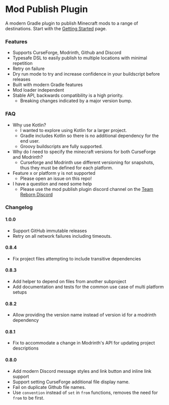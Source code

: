 # Mod Publish Plugin

A modern Gradle plugin to publish Minecraft mods to a range of destinations. Start with the [Getting Started](/getting_started) page.

### Features
- Supports CurseForge, Modrinth, Github and Discord
- Typesafe DSL to easily publish to multiple locations with minimal repetition 
- Retry on failure
- Dry run mode to try and increase confidence in your buildscript before releases
- Built with modern Gradle features
- Mod loader independent
- Stable API, backwards compatibility is a high priority.
  - Breaking changes indicated by a major version bump.

### FAQ
- Why use Kotlin?
  - I wanted to explore using Kotlin for a larger project.
  - Gradle includes Kotlin so there is no additional dependency for the end user.
  - Groovy buildscripts are fully supported.
- Why do I need to specify the minecraft versions for both CurseForge and Modrinth?
  - Curseforge and Modrinth use different versioning for snapshots, thus they must be defined for each platform.
- Feature x or platform y is not supported
  - Please open an issue on this repo!
- I have a question and need some help
  - Please use the mod publish plugin discord channel on the [Team Reborn Discord](https://discord.gg/teamreborn)

### Changelog
#### 1.0.0
- Support GitHub immutable releases
- Retry on all network failures including timeouts.
#### 0.8.4
- Fix project files attempting to include transitive dependencies
#### 0.8.3
- Add helper to depend on files from another subproject
- Add documentation and tests for the common use case of multi platform setups
#### 0.8.2
- Allow providing the version name instead of version id for a modrinth dependency
#### 0.8.1
- Fix to accommodate a change in Modrinth's API for updating project descriptions
#### 0.8.0
- Add modern Discord message styles and link button and inline link support
- Support setting CurseForge additional file display name.
- Fail on duplicate Github file names.
- Use `convention` instead of `set` in `from` functions, removes the need for `from` to be first.
